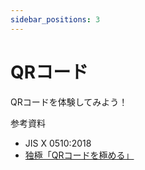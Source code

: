 ```yaml
---
sidebar_positions: 3
---
```



# QRコード

QRコードを体験してみよう！

<DocCardList />

参考資料

- JIS X 0510:2018
- [独極「QRコードを極める」](http://ik1-316-18424.vs.sakura.ne.jp/category/QRCode/index.html)
